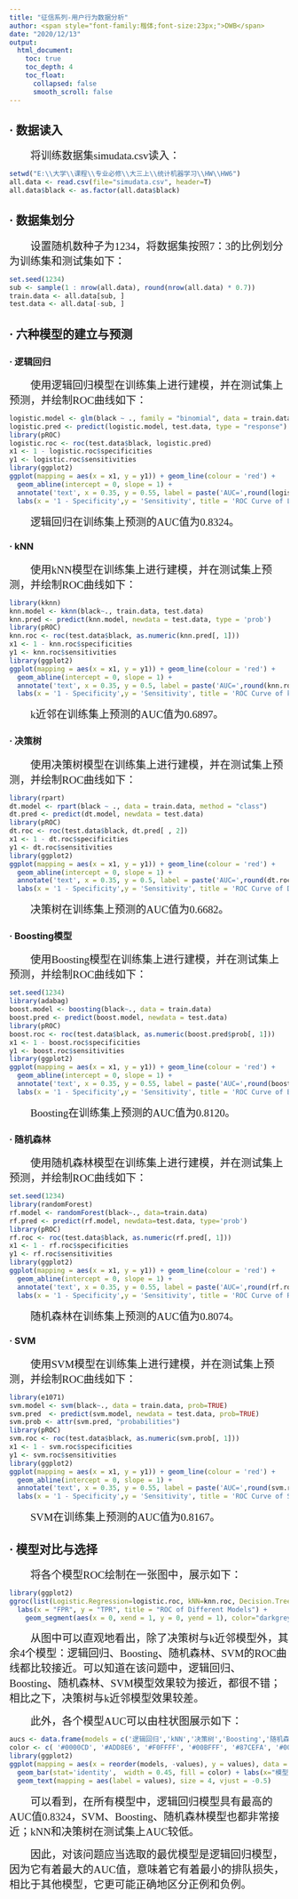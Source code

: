 ---
title: "征信系列-用户行为数据分析"
author: <span style="font-family:楷体;font-size:23px;">DWB</span>
date: "2020/12/13"
output: 
  html_document:
    toc: true
    toc_depth: 4
    toc_float:
      collapsed: false
      smooth_scroll: false
---


## $\textbf{·}$ 数据读入

<span style="font-family:楷体;font-size:19px;">　　将训练数据集simudata.csv读入：</span>

```{r message=FALSE, warning=FALSE}
setwd("E:\\大学\\课程\\专业必修\\大三上\\统计机器学习\\HW\\HW6")
all.data <- read.csv(file="simudata.csv", header=T)
all.data$black <- as.factor(all.data$black)
```



## $\textbf{·}$ 数据集划分

<span style="font-family:楷体;font-size:19px;">　　设置随机数种子为1234，将数据集按照7：3的比例划分为训练集和测试集如下：</span>

```{r message=FALSE, warning=FALSE}
set.seed(1234)
sub <- sample(1 : nrow(all.data), round(nrow(all.data) * 0.7))
train.data <- all.data[sub, ]
test.data <- all.data[-sub, ]
```


## $\textbf{·}$ 六种模型的建立与预测

### $\textbf{·}$ 逻辑回归

<span style="font-family:楷体;font-size:19px;">　　使用逻辑回归模型在训练集上进行建模，并在测试集上预测，并绘制ROC曲线如下：</span>

```{r message=FALSE, warning=FALSE}
logistic.model <- glm(black ~ ., family = "binomial", data = train.data) 
logistic.pred <- predict(logistic.model, test.data, type = "response")
library(pROC)
logistic.roc <- roc(test.data$black, logistic.pred)
x1 <- 1 - logistic.roc$specificities
y1 <- logistic.roc$sensitivities
library(ggplot2)
ggplot(mapping = aes(x = x1, y = y1)) + geom_line(colour = 'red') +
  geom_abline(intercept = 0, slope = 1) +
  annotate('text', x = 0.35, y = 0.55, label = paste('AUC=',round(logistic.roc$auc,4))) +
  labs(x = '1 - Specificity',y = 'Sensitivity', title = 'ROC Curve of Logistic Regression')
```

<span style="font-family:楷体;font-size:19px;">　　逻辑回归在训练集上预测的AUC值为0.8324。</span>

### $\textbf{·}$ kNN

<span style="font-family:楷体;font-size:19px;">　　使用kNN模型在训练集上进行建模，并在测试集上预测，并绘制ROC曲线如下：</span>

```{r message=FALSE, warning=FALSE}
library(kknn)
knn.model <- kknn(black~., train.data, test.data)
knn.pred <- predict(knn.model, newdata = test.data, type = 'prob')
library(pROC)
knn.roc <- roc(test.data$black, as.numeric(knn.pred[, 1]))
x1 <- 1 - knn.roc$specificities
y1 <- knn.roc$sensitivities
library(ggplot2)
ggplot(mapping = aes(x = x1, y = y1)) + geom_line(colour = 'red') +
  geom_abline(intercept = 0, slope = 1) +
  annotate('text', x = 0.35, y = 0.5, label = paste('AUC=',round(knn.roc$auc,4))) +
  labs(x = '1 - Specificity',y = 'Sensitivity', title = 'ROC Curve of kNN')
```

<span style="font-family:楷体;font-size:19px;">　　k近邻在训练集上预测的AUC值为0.6897。</span>

### $\textbf{·}$ 决策树

<span style="font-family:楷体;font-size:19px;">　　使用决策树模型在训练集上进行建模，并在测试集上预测，并绘制ROC曲线如下：</span>

```{r message=FALSE, warning=FALSE}
library(rpart)
dt.model <- rpart(black ~ ., data = train.data, method = "class")
dt.pred <- predict(dt.model, newdata = test.data)
library(pROC)
dt.roc <- roc(test.data$black, dt.pred[ , 2])
x1 <- 1 - dt.roc$specificities
y1 <- dt.roc$sensitivities
library(ggplot2)
ggplot(mapping = aes(x = x1, y = y1)) + geom_line(colour = 'red') +
  geom_abline(intercept = 0, slope = 1) +
  annotate('text', x = 0.35, y = 0.5, label = paste('AUC=',round(dt.roc$auc,4))) +
  labs(x = '1 - Specificity',y = 'Sensitivity', title = 'ROC Curve of Decision Tree')
```

<span style="font-family:楷体;font-size:19px;">　　决策树在训练集上预测的AUC值为0.6682。</span>

### $\textbf{·}$ Boosting模型

<span style="font-family:楷体;font-size:19px;">　　使用Boosting模型在训练集上进行建模，并在测试集上预测，并绘制ROC曲线如下：</span>

```{r message=FALSE, warning=FALSE}
set.seed(1234)
library(adabag)
boost.model <- boosting(black~., data = train.data)
boost.pred <- predict(boost.model, newdata = test.data)
library(pROC)
boost.roc <- roc(test.data$black, as.numeric(boost.pred$prob[, 1]))
x1 <- 1 - boost.roc$specificities
y1 <- boost.roc$sensitivities
library(ggplot2)
ggplot(mapping = aes(x = x1, y = y1)) + geom_line(colour = 'red') +
  geom_abline(intercept = 0, slope = 1) +
  annotate('text', x = 0.35, y = 0.55, label = paste('AUC=',round(boost.roc$auc,4))) +
  labs(x = '1 - Specificity',y = 'Sensitivity', title = 'ROC Curve of Boosting')
```

<span style="font-family:楷体;font-size:19px;">　　Boosting在训练集上预测的AUC值为0.8120。</span>


### $\textbf{·}$ 随机森林

<span style="font-family:楷体;font-size:19px;">　　使用随机森林模型在训练集上进行建模，并在测试集上预测，并绘制ROC曲线如下：</span>

```{r message=FALSE, warning=FALSE}
set.seed(1234)
library(randomForest)
rf.model <- randomForest(black~., data=train.data)
rf.pred <- predict(rf.model, newdata=test.data, type='prob')
library(pROC)
rf.roc <- roc(test.data$black, as.numeric(rf.pred[, 1]))
x1 <- 1 - rf.roc$specificities
y1 <- rf.roc$sensitivities
library(ggplot2)
ggplot(mapping = aes(x = x1, y = y1)) + geom_line(colour = 'red') +
  geom_abline(intercept = 0, slope = 1) +
  annotate('text', x = 0.35, y = 0.55, label = paste('AUC=',round(rf.roc$auc,4))) +
  labs(x = '1 - Specificity',y = 'Sensitivity', title = 'ROC Curve of Random Forest')
```

<span style="font-family:楷体;font-size:19px;">　　随机森林在训练集上预测的AUC值为0.8074。</span>

### $\textbf{·}$ SVM

<span style="font-family:楷体;font-size:19px;">　　使用SVM模型在训练集上进行建模，并在测试集上预测，并绘制ROC曲线如下：</span>

```{r message=FALSE, warning=FALSE}
library(e1071)
svm.model <- svm(black~., data = train.data, prob=TRUE)
svm.pred  <- predict(svm.model, newdata = test.data, prob=TRUE)
svm.prob <- attr(svm.pred, "probabilities")
library(pROC)
svm.roc <- roc(test.data$black, as.numeric(svm.prob[, 1]))
x1 <- 1 - svm.roc$specificities
y1 <- svm.roc$sensitivities
library(ggplot2)
ggplot(mapping = aes(x = x1, y = y1)) + geom_line(colour = 'red') +
  geom_abline(intercept = 0, slope = 1) +
  annotate('text', x = 0.35, y = 0.55, label = paste('AUC=',round(svm.roc$auc,4))) +
  labs(x = '1 - Specificity',y = 'Sensitivity', title = 'ROC Curve of SVM')
```

<span style="font-family:楷体;font-size:19px;">　　SVM在训练集上预测的AUC值为0.8167。</span>


## $\textbf{·}$ 模型对比与选择
<span style="font-family:楷体;font-size:19px;">　　将各个模型ROC绘制在一张图中，展示如下：</span>
```{r message=FALSE, warning=FALSE}
library(ggplot2)
ggroc(list(Logistic.Regression=logistic.roc, kNN=knn.roc, Decision.Tree=dt.roc, Boosting=boost.roc, Random.Forest=rf.roc, SVM=svm.roc), legacy.axes = TRUE) +  
  labs(x = "FPR", y = "TPR", title = "ROC of Different Models") +
    geom_segment(aes(x = 0, xend = 1, y = 0, yend = 1), color="darkgrey", linetype="dashed")
```

<span style="font-family:楷体;font-size:19px;">　　从图中可以直观地看出，除了决策树与k近邻模型外，其余4个模型：逻辑回归、Boosting、随机森林、SVM的ROC曲线都比较接近。可以知道在该问题中，逻辑回归、Boosting、随机森林、SVM模型效果较为接近，都很不错；相比之下，决策树与k近邻模型效果较差。</span>


<span style="font-family:楷体;font-size:19px;">　　此外，各个模型AUC可以由柱状图展示如下：</span>
```{r message=FALSE, warning=FALSE}
aucs <- data.frame(models = c('逻辑回归','kNN','决策树','Boosting','随机森林','SVM'),values = c(round(logistic.roc$auc,4), round(knn.roc$auc,4),round(dt.roc$auc,4), round(boost.roc$auc,4), Random.Forest=round(rf.roc$auc,4), round(svm.roc$auc,4)))
color <- c( '#0000CD', '#ADD8E6', '#F0FFFF', '#00BFFF', '#87CEFA', '#0000FF')
library(ggplot2)
ggplot(mapping = aes(x = reorder(models, -values), y = values), data = aucs) + 
  geom_bar(stat='identity',  width = 0.45, fill = color) + labs(x="模型名称", y = "训练集上的AUC值", title = "各模型AUC对比图") +
  geom_text(mapping = aes(label = values), size = 4, vjust = -0.5)

```

<span style="font-family:楷体;font-size:19px;">　　可以看到，在所有模型中，逻辑回归模型具有最高的AUC值0.8324，SVM、Boosting、随机森林模型也都非常接近；kNN和决策树在测试集上AUC较低。</span>

<span style="font-family:楷体;font-size:19px;">　　因此，对该问题应当选取的最优模型是逻辑回归模型，因为它有着最大的AUC值，意味着它有着最小的排队损失，相比于其他模型，它更可能正确地区分正例和负例。</span>





